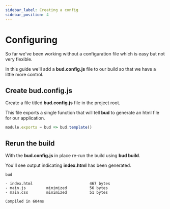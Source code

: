 ```yaml
---
sidebar_label: Creating a config
sidebar_position: 4
---
```



# Configuring

So far we've been working without a configuration file which is easy but not very flexible. 

In this guide we'll add a **bud.config.js** file to our build so that we have a little more control.

## Create bud.config.js

Create a file titled **bud.config.js** file in the project root. 

This file exports a single function that will tell **bud** to generate an html file for our application.

```js title='bud.config.js'
module.exports = bud => bud.template()
```

## Rerun the build

With the **bud.config.js** in place re-run the build using **bud build**.

You'll see output indicating **index.html** has been generated.

```shell {3} title='$ bud build'
bud

- index.html                         467 bytes
- main.js         minimized          56 bytes
- main.css        minimized          51 bytes

Compiled in 604ms
```
